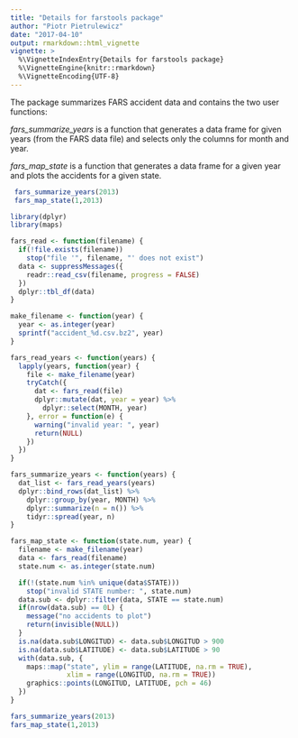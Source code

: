 ```yaml
---
title: "Details for farstools package"
author: "Piotr Pietrulewicz"
date: "2017-04-10"
output: rmarkdown::html_vignette
vignette: >
  %\VignetteIndexEntry{Details for farstools package}
  %\VignetteEngine{knitr::rmarkdown}
  %\VignetteEncoding{UTF-8}
---
```


The package summarizes FARS accident data and contains the two user functions:

*fars_summarize_years* is a function that generates a data frame for given years (from the FARS data file) and selects only the columns for month and year.

*fars_map_state* is a function that generates a data frame for a given year and plots the accidents for a given state.


```r
 fars_summarize_years(2013)
 fars_map_state(1,2013)
```

```r

library(dplyr)
library(maps)

fars_read <- function(filename) {
  if(!file.exists(filename))
    stop("file '", filename, "' does not exist")
  data <- suppressMessages({
    readr::read_csv(filename, progress = FALSE)
  })
  dplyr::tbl_df(data)
}

make_filename <- function(year) {
  year <- as.integer(year)
  sprintf("accident_%d.csv.bz2", year)
}

fars_read_years <- function(years) {
  lapply(years, function(year) {
    file <- make_filename(year)
    tryCatch({
      dat <- fars_read(file)
      dplyr::mutate(dat, year = year) %>%
        dplyr::select(MONTH, year)
    }, error = function(e) {
      warning("invalid year: ", year)
      return(NULL)
    })
  })
}

fars_summarize_years <- function(years) {
  dat_list <- fars_read_years(years)
  dplyr::bind_rows(dat_list) %>%
    dplyr::group_by(year, MONTH) %>%
    dplyr::summarize(n = n()) %>%
    tidyr::spread(year, n)
}

fars_map_state <- function(state.num, year) {
  filename <- make_filename(year)
  data <- fars_read(filename)
  state.num <- as.integer(state.num)

  if(!(state.num %in% unique(data$STATE)))
    stop("invalid STATE number: ", state.num)
  data.sub <- dplyr::filter(data, STATE == state.num)
  if(nrow(data.sub) == 0L) {
    message("no accidents to plot")
    return(invisible(NULL))
  }
  is.na(data.sub$LONGITUD) <- data.sub$LONGITUD > 900
  is.na(data.sub$LATITUDE) <- data.sub$LATITUDE > 90
  with(data.sub, {
    maps::map("state", ylim = range(LATITUDE, na.rm = TRUE),
              xlim = range(LONGITUD, na.rm = TRUE))
    graphics::points(LONGITUD, LATITUDE, pch = 46)
  })
}

fars_summarize_years(2013) 
fars_map_state(1,2013)

```
